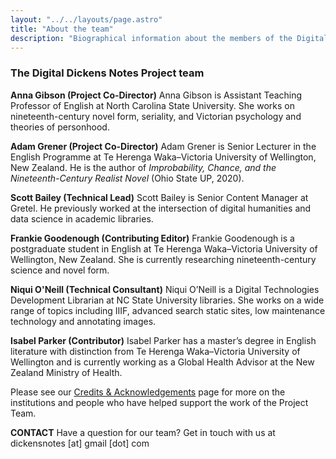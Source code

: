 ```yaml
---
layout: "../../layouts/page.astro"
title: "About the team"
description: "Biographical information about the members of the Digital Dickens Notes Project Team."
---
```


### The Digital Dickens Notes Project team

**Anna Gibson (Project Co-Director)**
Anna Gibson is Assistant Teaching Professor of English at North Carolina State University. She works on nineteenth-century novel form, seriality, and Victorian psychology and theories of personhood. 

**Adam Grener (Project Co-Director)**
Adam Grener is Senior Lecturer in the English Programme at Te Herenga Waka–Victoria University of Wellington, New Zealand. He is the author of _Improbability, Chance, and the Nineteenth-Century Realist Novel_ (Ohio State UP, 2020). 

**Scott Bailey (Technical Lead)**
Scott Bailey is Senior Content Manager at Gretel. He previously worked at the intersection of digital humanities and data science in academic libraries. 

**Frankie Goodenough (Contributing Editor)**
Frankie Goodenough is a postgraduate student in English at Te Herenga Waka–Victoria University of Wellington, New Zealand. She is currently researching nineteenth-century science and novel form. 

**Niqui O'Neill (Technical Consultant)**
Niqui O’Neill is a Digital Technologies Development Librarian at NC State University libraries. She works on a wide range of topics including IIIF, advanced search static sites, low maintenance technology and annotating images.

**Isabel Parker (Contributor)**
Isabel Parker has a master’s degree in English literature with distinction from Te Herenga Waka–Victoria University of Wellington and is currently working as a Global Health Advisor at the New Zealand Ministry of Health. 

Please see our [Credits & Acknowledgements](https://www.dickensnotes.com/credits-and-acknowledgements/) page for more on the institutions and people who have helped support the work of the Project Team.

**CONTACT**
Have a question for our team? Get in touch with us at dickensnotes [at] gmail [dot] com

